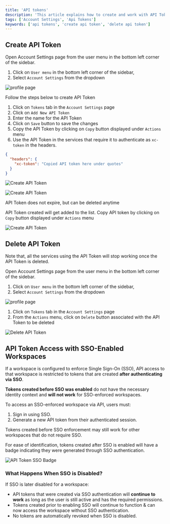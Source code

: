 ```yaml
---
title: 'API tokens'
description: 'This article explains how to create and work with API Tokens.'
tags: ['Account Settings', 'Api Tokens']
keywords: ['api tokens', 'create api token', 'delete api token']
---
```


## Create API Token

Open Account Settings page from the user menu in the bottom left corner of the sidebar. 
1. Click on `User menu` in the bottom left corner of the sidebar,
2. Select `Account Settings` from the dropdown
 
![profile page](/img/v2/account-settings/account-settings.png)

Follow the steps below to create API Token
1. Click on `Tokens` tab in the `Account Settings` page
2. Click on `Add New API Token`
3. Enter the name for the API Token
4. Click on `Save` button to save the changes
5. Copy the API Token by clicking on `Copy` button displayed under `Actions` menu
6. Use the API Token in the services that require it to authenticate as `xc-token` in the headers.  
```json
{
  "headers": {
    "xc-token": "Copied API token here under quotes"
  }
}
```
 
![Create API Token](/img/v2/account-settings/api-token-1.png)
  
![Create API Token](/img/v2/account-settings/api-token-2.png)

<Callout type="info">API Token does not expire, but can be deleted anytime</Callout>

API Token created will get added to the list. Copy API token by clicking on `Copy` button displayed under `Actions` menu
  
![Create API Token](/img/v2/account-settings/api-token-3.png)

## Delete API Token
<Callout type="warn">
Note that, all the services using the API Token will stop working once the API Token is deleted.
</Callout>

Open Account Settings page from the user menu in the bottom left corner of the sidebar.
1. Click on `User menu` in the bottom left corner of the sidebar,
2. Select `Account Settings` from the dropdown

![profile page](/img/v2/account-settings/account-settings.png)

1. Click on `Tokens` tab in the `Account Settings` page
2. From the `Actions` menu, click on `Delete` button associated with the API Token to be deleted

![Delete API Token](/img/v2/account-settings/api-token-4.png)


## API Token Access with SSO-Enabled Workspaces

If a workspace is configured to enforce Single Sign-On (SSO), API access to that workspace is restricted to tokens that are created **after authenticating via SSO**.

<Callout type="warn">**Tokens created before SSO was enabled** do not have the necessary identity context and **will not work** for SSO-enforced workspaces.</Callout>

To access an SSO-enforced workspace via API, users must:

1. Sign in using SSO.
2. Generate a new API token from their authenticated session.

<Callout type="info">Tokens created before SSO enforcement may still work for other workspaces that do not require SSO.</Callout>

For ease of identification, tokens created after SSO is enabled will have a badge indicating they were generated through SSO authentication.

![API Token SSO Badge](/img/v2/account-settings/sso-token.png)

### What Happens When SSO is Disabled?

If SSO is later disabled for a workspace:

* API tokens that were created via SSO authentication will **continue to work** as long as the user is still active and has the required permissions.
* Tokens created prior to enabling SSO will continue to function & can now access the workspace without SSO authentication.
* No tokens are automatically revoked when SSO is disabled.

